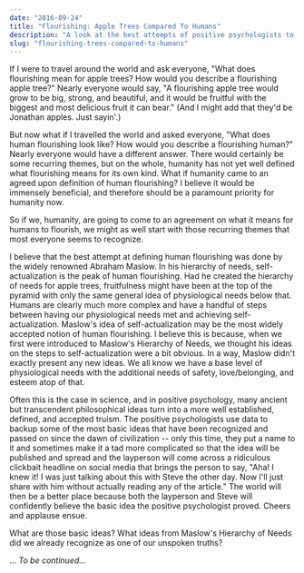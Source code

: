 ```yaml
---
date: "2016-09-24"
title: "Flourishing: Apple Trees Compared To Humans"
description: "A look at the best attempts of positive psychologists to define human flourishing. What does flourishing mean for humanity? What does it look like?"
slug: "flourishing-trees-compared-to-humans"
---
```


If I were to travel around the world and ask everyone, "What does flourishing mean for apple trees? How would you describe a flourishing apple tree?" Nearly everyone would say, "A flourishing apple tree would grow to be big, strong, and beautiful, and it would be fruitful with the biggest and most delicious fruit it can bear." (And I might add that they'd be Jonathan apples. Just sayin'.)

But now what if I travelled the world and asked everyone, "What does human flourishing look like? How would you describe a flourishing human?" Nearly everyone would have a different answer. There would certainly be some recurring themes, but on the whole, humanity has not yet well defined what flourishing means for its own kind. What if humanity came to an agreed upon definition of human flourishing? I believe it would be immensely beneficial, and therefore should be a paramount priority for humanity now.

So if we, humanity, are going to come to an agreement on what it means for humans to flourish, we might as well start with those recurring themes that most everyone seems to recognize.

I believe that the best attempt at defining human flourishing was done by the widely renowned Abraham Maslow. In his hierarchy of needs, self-actualization is the peak of human flourishing. Had he created the hierarchy of needs for apple trees, fruitfulness might have been at the top of the pyramid with only the same general idea of physiological needs below that. Humans are clearly much more complex and have a handful of steps between having our physiological needs met and achieving self-actualization. Maslow's idea of self-actualization may be the most widely accepted notion of human flourishing. I believe this is because, when we first were introduced to Maslow's Hierarchy of Needs, we thought his ideas on the steps to self-actualization were a bit obvious. In a way, Maslow didn't exactly present any new ideas. We all know we have a base level of physiological needs with the additional needs of safety, love/belonging, and esteem atop of that.

Often this is the case in science, and in positive psychology, many ancient but transcendent philosophical ideas turn into a more well established, defined, and accepted truism. The positive psychologists use data to backup some of the most basic ideas that have been recognized and passed on since the dawn of civilization -- only this time, they put a name to it and sometimes make it a tad more complicated so that the idea will be published and spread and the layperson will come across a ridiculous clickbait headline on social media that brings the person to say, "Aha! I knew it! I was just talking about this with Steve the other day. Now I'll just share with him without actually reading any of the article." The world will then be a better place because both the layperson and Steve will confidently believe the basic idea the positive psychologist proved. Cheers and applause ensue.

What are those basic ideas? What ideas from Maslow's Hierarchy of Needs did we already recognize as one of our unspoken truths?

… _To be continued…_
